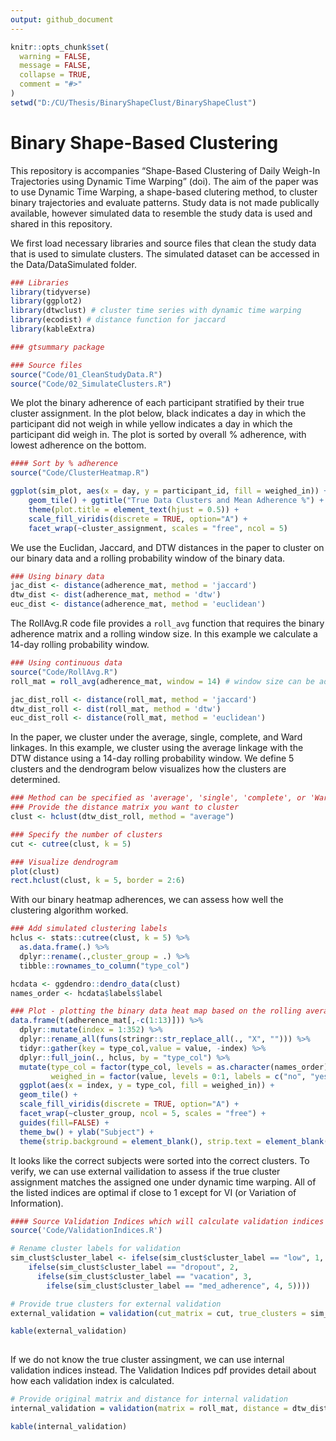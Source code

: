 ```yaml
---
output: github_document
---
```


<!-- README.md is generated from README.Rmd. Please edit that file -->

```r
knitr::opts_chunk$set(
  warning = FALSE, 
  message = FALSE, 
  collapse = TRUE,
  comment = "#>"
)
setwd("D:/CU/Thesis/BinaryShapeClust/BinaryShapeClust")
```

# Binary Shape-Based Clustering

<!-- badges: start -->
<!-- badges: end -->

This repository is accompanies "Shape-Based Clustering of Daily Weigh-In Trajectories using Dynamic 
Time Warping" (doi). The aim of the paper was to use Dynamic Time Warping, a shape-based clutering method, to cluster binary trajectories and evaluate patterns. Study data is not made publically available, however simulated data to resemble the study data is used and shared in this repository. 

We first load necessary libraries and source files that clean the study data that is used to simulate clusters. The simulated dataset can be accessed in the Data/DataSimulated folder. 

```r
### Libraries 
library(tidyverse)
library(ggplot2)
library(dtwclust) # cluster time series with dynamic time warping
library(ecodist) # distance function for jaccard
library(kableExtra)

### gtsummary package

### Source files
source("Code/01_CleanStudyData.R")
source("Code/02_SimulateClusters.R")
```

We plot the binary adherence of each participant stratified by their true cluster assignment. In the plot below, black indicates a day in which the participant did not weigh in while yellow indicates a day in which the participant did weigh in. The plot is sorted by overall \% adherence, with lowest adherence on the bottom. 

```r
#### Sort by % adherence
source("Code/ClusterHeatmap.R")

ggplot(sim_plot, aes(x = day, y = participant_id, fill = weighed_in)) +
    geom_tile() + ggtitle("True Data Clusters and Mean Adherence %") + 
    theme(plot.title = element_text(hjust = 0.5)) + 
    scale_fill_viridis(discrete = TRUE, option="A") +
    facet_wrap(~cluster_assignment, scales = "free", ncol = 5)
```


We use the Euclidan, Jaccard, and DTW distances in the paper to cluster on our binary data and a rolling probability window of the binary data. 

```r
### Using binary data
jac_dist <- distance(adherence_mat, method = 'jaccard')
dtw_dist <- dist(adherence_mat, method = 'dtw')
euc_dist <- distance(adherence_mat, method = 'euclidean')
```

The RollAvg.R code file provides a `roll_avg` function that requires the binary adherence matrix and a rolling window size. In this example we calculate a 14-day rolling probability window. 

```r
### Using continuous data
source("Code/RollAvg.R")
roll_mat = roll_avg(adherence_mat, window = 14) # window size can be adjusted

jac_dist_roll <- distance(roll_mat, method = 'jaccard')
dtw_dist_roll <- dist(roll_mat, method = 'dtw')
euc_dist_roll <- distance(roll_mat, method = 'euclidean')
```

In the paper, we cluster under the average, single, complete, and Ward linkages. In this example, we cluster using the average linkage with the DTW distance using a 14-day rolling probability window. We define 5 clusters and the dendrogram below visualizes how the clusters are determined.  

```r
### Method can be specified as 'average', 'single', 'complete', or 'Ward'
### Provide the distance matrix you want to cluster
clust <- hclust(dtw_dist_roll, method = "average")

### Specify the number of clusters 
cut <- cutree(clust, k = 5)

### Visualize dendrogram
plot(clust)
rect.hclust(clust, k = 5, border = 2:6)
```

With our binary heatmap adherences, we can assess how well the clustering algorithm worked. 

```r
### Add simulated clustering labels
hclus <- stats::cutree(clust, k = 5) %>% 
  as.data.frame(.) %>%
  dplyr::rename(.,cluster_group = .) %>%
  tibble::rownames_to_column("type_col")

hcdata <- ggdendro::dendro_data(clust)
names_order <- hcdata$labels$label

### Plot - plotting the binary data heat map based on the rolling average clustering
data.frame(t(adherence_mat[,-c(1:13)])) %>%
  dplyr::mutate(index = 1:352) %>%
  dplyr::rename_all(funs(stringr::str_replace_all(., "X", ""))) %>% 
  tidyr::gather(key = type_col,value = value, -index) %>%
  dplyr::full_join(., hclus, by = "type_col") %>% 
  mutate(type_col = factor(type_col, levels = as.character(names_order)), 
         weighed_in = factor(value, levels = 0:1, labels = c("no", "yes"))) %>% 
  ggplot(aes(x = index, y = type_col, fill = weighed_in)) +
  geom_tile() +
  scale_fill_viridis(discrete = TRUE, option="A") +
  facet_wrap(~cluster_group, ncol = 5, scales = "free") + 
  guides(fill=FALSE) + 
  theme_bw() + ylab("Subject") +
  theme(strip.background = element_blank(), strip.text = element_blank())
```

It looks like the correct subjects were sorted into the correct clusters. To verify, we can use external vailidation to assess if the true cluster assignment matches the assigned one under dynamic time warping. All of the listed indices are optimal if close to 1 except for VI (or Variation of Information). 

```r
#### Source Validation Indices which will calculate validation indices based on user input
source('Code/ValidationIndices.R')

# Rename cluster labels for validation 
sim_clust$cluster_label <- ifelse(sim_clust$cluster_label == "low", 1, 
    ifelse(sim_clust$cluster_label == "dropout", 2, 
      ifelse(sim_clust$cluster_label == "vacation", 3, 
        ifelse(sim_clust$cluster_label == "med_adherence", 4, 5))))

# Provide true clusters for external validation
external_validation = validation(cut_matrix = cut, true_clusters = sim_clust$cluster_label)

kable(external_validation)
  
```

If we do not know the true cluster assingment, we can use internal validation indices instead. The Validation Indices pdf provides detail about how each validation index is calculated.  

```r
# Provide original matrix and distance for internal validation
internal_validation = validation(matrix = roll_mat, distance = dtw_dist_roll, cut_matrix = cut)

kable(internal_validation)

```



